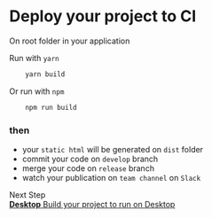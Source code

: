 
<Meta title="Web/Docs/Deploy" />

<style>
  { storybookStyles }
</style>

# Deploy your project to CI
 
<div className="subheading">On root folder in your application</div>

Run with `yarn`
```sh
    yarn build
```

Or run with `npm`
```sh
    npm run build
```

### then 
- your `static html` will be generated on `dist` folder
- commit your code on `develop` branch
- merge your code on `release` branch
- watch your publication on `team channel` on `Slack`



<div className="subheading">Next Step</div>
<div className="link-list">
  <a className="link-item" href="?path=/docs/web-docs-desktop--page" > 
    <span>
      <strong>Desktop</strong>
      Build your project to run on Desktop
    </span>
  </a>
</div>
